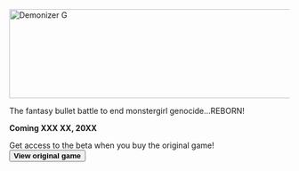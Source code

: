 
<section style={{textAlign: 'center'}}>
  <img
    class="logo"
    srcset={Logo}
    alt="Demonizer G"
    width="640"
    height="160"
    style={{display: 'block', marginLeft: 'auto', marginRight: 'auto'}}
  />

  The fantasy bullet battle to end monstergirl genocide...REBORN!

  **Coming XXX XX, 20XX**

  Get access to the beta when you buy the original game!
  <a href='/demonizer'>
    <button>**View original game**</button>
  </a>
</section>